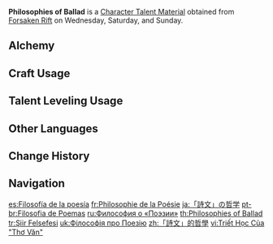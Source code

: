 {{Item Infobox
|id          = 104309
|image       = Item Philosophies of Ballad.png
|type        = Character Talent Materials
|group2       = Talent Books
|invCategory = Character Development Items
|group       = Ballad Books
|quality     = 4
|description = Poetry is the soul of the [[Mondstadt|land of the wind]].<br>Poetry is the manifestations of the desire to spread the word. Though nothing is eternal, though nothing will be the same, the wind's poetry will still spread beyond the skies, the land, the seas to every corner of the world.
|day1        = Wednesday
|day2        = Saturday
|day3        = Sunday
|source1     = Forsaken Rift
|source2     = [[Crafting]]
}}
'''Philosophies of Ballad''' is a [[Character Talent Material]] obtained from [[Forsaken Rift]] on Wednesday, Saturday, and Sunday.

==Alchemy==
{{Recipe
|type = Crafting
|Guide to Ballad = 3
|Mora = 550
|sort = Guide to Ballad;Mora
}}

==Craft Usage==
{{Craft Usage}}

==Talent Leveling Usage==
{{Talent Leveling Usage}}

==Other Languages==
{{Other Languages
|en      = Philosophies of Ballad
|zhs     = 「诗文」的哲学
|zhs_rm  = "Shīwén" de Zhéxué
|zht     = 「詩文」的哲學
|zht_rm  = "Shīwén" de Zhéxué
|zh_tl   = Philosophy of "Poetry"
|ja      = 「詩文」の哲学
|ja_rm   = "Shibun" no Tetsugaku
|ja_tl   = Philosophy of "Poetry"
|ko      = 「시문」의 철학
|ko_tl   = Philosophy of "Poetry and Prose"
|es      = Filosofía de la poesía
|es_tl   = Philosophy of Poetry
|fr      = Philosophie de la Poésie
|fr_tl   = Philosophy of Poetry
|ru      = Философия о «Поэзии»
|ru_tl   = Philosophy of "Poetry"
|th      = Philosophies of "Ballad"
|vi      = Triết Học Của "Thơ Văn"
|vi_tl   = Philosophy of "Poetry"
|de      = Philosophie der „Poesie“
|de_tl   = Philosophy of "Poetry"
|id      = Philosophies of "Ballad"
|pt      = Filosofia de Poemas
|pt_tl   = Philosophy of Poems
|tr      = Şiir Felsefesi
|tr_tl   = Poetry Philosophy
|it      = Filosofie della poesia
|it_tl   = Philosophies of Poetry
}}

==Change History==
{{Change History|1.0}}

==Navigation==
{{Development Item Navbox|Character Talent Materials}}

[[es:Filosofía de la poesía]]
[[fr:Philosophie de la Poésie]]
[[ja:「詩文」の哲学]]
[[pt-br:Filosofia de Poemas]]
[[ru:Философия о «Поэзии»]]
[[th:Philosophies of Ballad]]
[[tr:Şiir Felsefesi]]
[[uk:Філософія про Поезію]]
[[zh:「詩文」的哲學]]
[[vi:Triết Học Của "Thơ Văn"]]